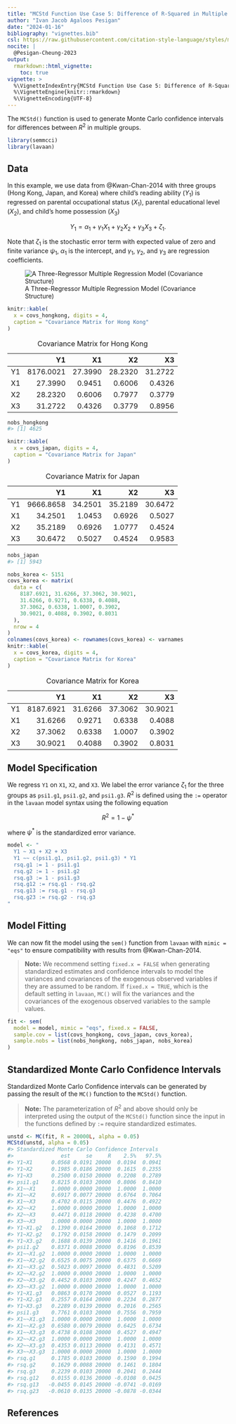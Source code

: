 ```yaml
---
title: "MCStd Function Use Case 5: Difference of R-Squared in Multiple Groups"
author: "Ivan Jacob Agaloos Pesigan"
date: "2024-01-16"
bibliography: "vignettes.bib"
csl: https://raw.githubusercontent.com/citation-style-language/styles/master/apa.csl
nocite: |
  @Pesigan-Cheung-2023
output:
  rmarkdown::html_vignette:
    toc: true
vignette: >
  %\VignetteIndexEntry{MCStd Function Use Case 5: Difference of R-Squared in Multiple Groups}
  %\VignetteEngine{knitr::rmarkdown}
  %\VignetteEncoding{UTF-8}
---
```


<!-- vignettes/mcstd-5-difference-rsq-multigroup.Rmd is generated from .setup/vignettes/mcstd-5-difference-rsq-multigroup.Rmd.orig. Please edit that file -->





The `MCStd()` function is used
to generate Monte Carlo confidence intervals
for differences between $R^{2}$
in multiple groups.


```r
library(semmcci)
library(lavaan)
```

## Data

In this example,
we use data from @Kwan-Chan-2014
with three groups (Hong Kong, Japan, and Korea)
where child's reading ability ($Y_{1}$)
is regressed on
parental occupational status ($X_{1}$),
parental educational level ($X_{2}$), and
child's home possession ($X_{3}$)

$$
    Y_{1}
    =
    \alpha_{1}
    +
    \gamma_{1}
    X_{1}
    +
    \gamma_{2}
    X_{2}
    +
    \gamma_{3}
    X_{3}
    +
    \zeta_{1} .
$$

\noindent Note that $\zeta_{1}$ is the stochastic error term
with expected value of zero
and finite variance $\psi_{1}$,
$\alpha_{1}$ is the intercept,
and $\gamma_{1}$, $\gamma_{2}$, and $\gamma_{3}$
are regression coefficients.

![A Three-Regressor Multiple Regression Model (Covariance Structure)](https://raw.githubusercontent.com/jeksterslab/semmcci/main/.setup/latex/figures/png/kwan-2011-example-1.png)




```r
knitr::kable(
  x = covs_hongkong, digits = 4,
  caption = "Covariance Matrix for Hong Kong"
)
```



Table: Covariance Matrix for Hong Kong

|   |        Y1|      X1|      X2|      X3|
|:--|---------:|-------:|-------:|-------:|
|Y1 | 8176.0021| 27.3990| 28.2320| 31.2722|
|X1 |   27.3990|  0.9451|  0.6006|  0.4326|
|X2 |   28.2320|  0.6006|  0.7977|  0.3779|
|X3 |   31.2722|  0.4326|  0.3779|  0.8956|



```r
nobs_hongkong
#> [1] 4625
```




```r
knitr::kable(
  x = covs_japan, digits = 4,
  caption = "Covariance Matrix for Japan"
)
```



Table: Covariance Matrix for Japan

|   |        Y1|      X1|      X2|      X3|
|:--|---------:|-------:|-------:|-------:|
|Y1 | 9666.8658| 34.2501| 35.2189| 30.6472|
|X1 |   34.2501|  1.0453|  0.6926|  0.5027|
|X2 |   35.2189|  0.6926|  1.0777|  0.4524|
|X3 |   30.6472|  0.5027|  0.4524|  0.9583|



```r
nobs_japan
#> [1] 5943
```


```r
nobs_korea <- 5151
covs_korea <- matrix(
  data = c(
    8187.6921, 31.6266, 37.3062, 30.9021,
    31.6266, 0.9271, 0.6338, 0.4088,
    37.3062, 0.6338, 1.0007, 0.3902,
    30.9021, 0.4088, 0.3902, 0.8031
  ),
  nrow = 4
)
colnames(covs_korea) <- rownames(covs_korea) <- varnames
knitr::kable(
  x = covs_korea, digits = 4,
  caption = "Covariance Matrix for Korea"
)
```



Table: Covariance Matrix for Korea

|   |        Y1|      X1|      X2|      X3|
|:--|---------:|-------:|-------:|-------:|
|Y1 | 8187.6921| 31.6266| 37.3062| 30.9021|
|X1 |   31.6266|  0.9271|  0.6338|  0.4088|
|X2 |   37.3062|  0.6338|  1.0007|  0.3902|
|X3 |   30.9021|  0.4088|  0.3902|  0.8031|



## Model Specification

We regress `Y1` on `X1`, `X2`, and `X3`.
We label the error variance
$\zeta_{1}$
for the three groups as
`psi1.g1`, `psi1.g2`, and `psi1.g3`.
$R^{2}$
is defined using the `:=` operator
in the `lavaan` model syntax
using the following equation

$$
    R^{2}
    =
    1 - \psi^{\ast}
$$

\noindent where $\psi^{\ast}$
is the standardized error variance.


```r
model <- "
  Y1 ~ X1 + X2 + X3
  Y1 ~~ c(psi1.g1, psi1.g2, psi1.g3) * Y1
  rsq.g1 := 1 - psi1.g1
  rsq.g2 := 1 - psi1.g2
  rsq.g3 := 1 - psi1.g3
  rsq.g12 := rsq.g1 - rsq.g2
  rsq.g13 := rsq.g1 - rsq.g3
  rsq.g23 := rsq.g2 - rsq.g3
"
```

## Model Fitting

We can now fit the model using the `sem()` function from `lavaan`
with `mimic = "eqs"`
to ensure compatibility with results from @Kwan-Chan-2014.

> **Note:** We recommend setting `fixed.x = FALSE`
> when generating standardized estimates and confidence intervals
> to model the variances and covariances of the exogenous observed variables
> if they are assumed to be random.
> If `fixed.x = TRUE`, which is the default setting in `lavaan`,
> `MC()` will fix the variances and the covariances
> of the exogenous observed variables to the sample values.


```r
fit <- sem(
  model = model, mimic = "eqs", fixed.x = FALSE,
  sample.cov = list(covs_hongkong, covs_japan, covs_korea),
  sample.nobs = list(nobs_hongkong, nobs_japan, nobs_korea)
)
```

## Standardized Monte Carlo Confidence Intervals

Standardized Monte Carlo Confidence intervals can be generated by passing the result of the `MC()` function to the `MCStd()` function.

> **Note:** The parameterization of $R^{2}$ and above
> should only be interpreted using the output of the `MCStd()` function
> since the input in the functions defined by `:=`
> require standardized estimates.


```r
unstd <- MC(fit, R = 20000L, alpha = 0.05)
MCStd(unstd, alpha = 0.05)
#> Standardized Monte Carlo Confidence Intervals
#>               est     se     R    2.5%   97.5%
#> Y1~X1      0.0568 0.0191 20000  0.0194  0.0941
#> Y1~X2      0.1985 0.0186 20000  0.1615  0.2355
#> Y1~X3      0.2500 0.0150 20000  0.2208  0.2789
#> psi1.g1    0.8215 0.0103 20000  0.8006  0.8410
#> X1~~X1     1.0000 0.0000 20000  1.0000  1.0000
#> X1~~X2     0.6917 0.0077 20000  0.6764  0.7064
#> X1~~X3     0.4702 0.0115 20000  0.4476  0.4922
#> X2~~X2     1.0000 0.0000 20000  1.0000  1.0000
#> X2~~X3     0.4471 0.0118 20000  0.4238  0.4700
#> X3~~X3     1.0000 0.0000 20000  1.0000  1.0000
#> Y1~X1.g2   0.1390 0.0164 20000  0.1068  0.1712
#> Y1~X2.g2   0.1792 0.0158 20000  0.1479  0.2099
#> Y1~X3.g2   0.1688 0.0139 20000  0.1416  0.1961
#> psi1.g2    0.8371 0.0088 20000  0.8196  0.8539
#> X1~~X1.g2  1.0000 0.0000 20000  1.0000  1.0000
#> X1~~X2.g2  0.6525 0.0075 20000  0.6375  0.6669
#> X1~~X3.g2  0.5023 0.0097 20000  0.4831  0.5209
#> X2~~X2.g2  1.0000 0.0000 20000  1.0000  1.0000
#> X2~~X3.g2  0.4452 0.0103 20000  0.4247  0.4652
#> X3~~X3.g2  1.0000 0.0000 20000  1.0000  1.0000
#> Y1~X1.g3   0.0863 0.0170 20000  0.0527  0.1193
#> Y1~X2.g3   0.2557 0.0164 20000  0.2234  0.2877
#> Y1~X3.g3   0.2289 0.0139 20000  0.2016  0.2565
#> psi1.g3    0.7761 0.0103 20000  0.7556  0.7959
#> X1~~X1.g3  1.0000 0.0000 20000  1.0000  1.0000
#> X1~~X2.g3  0.6580 0.0079 20000  0.6425  0.6734
#> X1~~X3.g3  0.4738 0.0108 20000  0.4527  0.4947
#> X2~~X2.g3  1.0000 0.0000 20000  1.0000  1.0000
#> X2~~X3.g3  0.4353 0.0113 20000  0.4131  0.4571
#> X3~~X3.g3  1.0000 0.0000 20000  1.0000  1.0000
#> rsq.g1     0.1785 0.0103 20000  0.1590  0.1994
#> rsq.g2     0.1629 0.0088 20000  0.1461  0.1804
#> rsq.g3     0.2239 0.0103 20000  0.2041  0.2444
#> rsq.g12    0.0155 0.0136 20000 -0.0108  0.0425
#> rsq.g13   -0.0455 0.0145 20000 -0.0741 -0.0169
#> rsq.g23   -0.0610 0.0135 20000 -0.0878 -0.0344
```

## References
